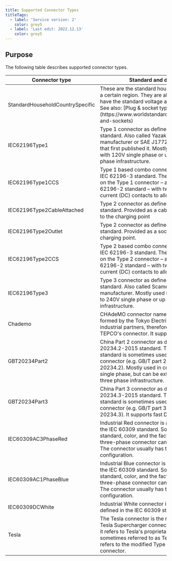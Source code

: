---
title: Supported Connector Types
titleTags:
  - label: 'Service version: 2'
    color: grey5
  - label: 'Last edit: 2022.12.13'
    color: grey5
---

## Purpose

The following table describes supported connector types.

<table>
	<thead>
		<tr>
			<th scope="col" style={{'fontSize':'1em'}} width="300px;">Connector type</th>
			<th scope="col" style={{'fontSize':'1em'}}>Standard and description</th>
		</tr>
	</thead>
	<tbody>
		<tr>
			<td>StandardHouseholdCountrySpecific</td>
			<td>
			<div>These are the standard household connectors for a certain region. They are all AC single phase and have the standard voltage and amperage.<br />
			See also:  [Plug &amp; socket types - World Standards](https://www.worldstandards.eu/electricity/plugs-and-sockets) </div>
			</td>
		</tr>
		<tr>
			<td>IEC62196Type1</td>
			<td>
			<div>Type 1 connector as defined in the IEC 62196-2 standard. Also called Yazaki after the original manufacturer or SAE J1772 after the standard that first published it. Mostly used in combination with 120V single phase or up to 240V single phase infrastructure.</div>
			</td>
		</tr>
		<tr>
			<td>IEC62196Type1CCS</td>
			<td>
			<div>Type 1 based combo connector as defined in the IEC 62196-3 standard. The connector is based on the&nbsp;Type 1 connector&nbsp;&ndash; as defined in the IEC 62196-2 standard &ndash; with two additional direct current (DC) contacts to allow DC fast charging.</div>
			</td>
		</tr>
		<tr>
			<td>IEC62196Type2CableAttached</td>
			<td>
			<div>Type 2 connector as defined in the IEC 62196-2 standard. Provided as a cable and plug attached to the charging point</div>
			</td>
		</tr>
		<tr>
			<td>IEC62196Type2Outlet</td>
			<td>
			<div>Type 2 connector as defined in the IEC 62196-2 standard. Provided as a socket set into the charging point.</div>
			</td>
		</tr>
		<tr>
			<td>IEC62196Type2CCS</td>
			<td>
			<div>Type 2 based combo connector as defined in the IEC 62196-3 standard. The connector is based on the&nbsp;Type 2 connector&nbsp;&ndash; as defined in the IEC 62196-2 standard &ndash; with two additional direct current (DC) contacts to allow DC fast charging.</div>
			</td>
		</tr>
		<tr>
			<td>IEC62196Type3</td>
			<td>
			<div>Type 3 connector as defined in the IEC 62196-2 standard. Also called Scame after the original manufacturer. Mostly used in combination with up to 240V single phase or up to 420V three phase infrastructure.</div>
			</td>
		</tr>
		<tr>
			<td>Chademo</td>
			<td>
			<div>CHAdeMO connector named after an association formed by the Tokyo Electric Power Company and industrial partners, therefore also known as the TEPCO&#39;s connector. It supports fast DC charging.</div>
			</td>
		</tr>
		<tr>
			<td>GBT20234Part2</td>
			<td>
			<div>China Part 2 connector as defined in the GB/T 20234.2-2015 standard. The name of the standard is sometimes used to refer to the connector (e.g. GB/T part 2 or even GB/T 20234.2). Mostly used in combination with 220V single phase, but can be extended to work with three phase infrastructure.</div>
			</td>
		</tr>
		<tr>
			<td>GBT20234Part3</td>
			<td>
			<div>China Part 3 connector as defined in the GB/T 20234.3-2015 standard. The name of the standard is sometimes used to refer to the connector (e.g. GB/T part 3 or even GB/T 20234.3). It supports fast DC charging.</div>
			</td>
		</tr>
		<tr>
			<td>IEC60309AC3PhaseRed</td>
			<td>
			<div>Industrial Red connector is a connector defined in the IEC 60309 standard. Sometimes, the standard, color, and the fact that it supports a three-phase connector can be used to refer to it. The connector usually has the &quot;3P+N+E, 6h&quot; configuration.</div>
			</td>
		</tr>
		<tr>
			<td>IEC60309AC1PhaseBlue</td>
			<td>
			<div>Industrial Blue connector is a connector defined in the IEC 60309 standard. Sometimes, the standard, color, and the fact that it supports a three-phase connector can be used to refer to it. The connector usually has the &quot;P+N+E, 6h&quot; configuration.</div>
			</td>
		</tr>
		<tr>
			<td>IEC60309DCWhite</td>
			<td>
			<div>Industrial White connector is a DC connector defined in the IEC 60309 standard.</div>
			</td>
		</tr>
		<tr>
			<td>Tesla</td>
			<td>
			<div>The Tesla connector is the regionally specific Tesla Supercharger connector. In North America, it refers to Tesla&#39;s proprietary connector, sometimes referred to as Tesla Port. In Europe, it refers to the modified Type 2 (DC over Type 2) connector.</div>
			</td>
		</tr>
	</tbody>
</table>